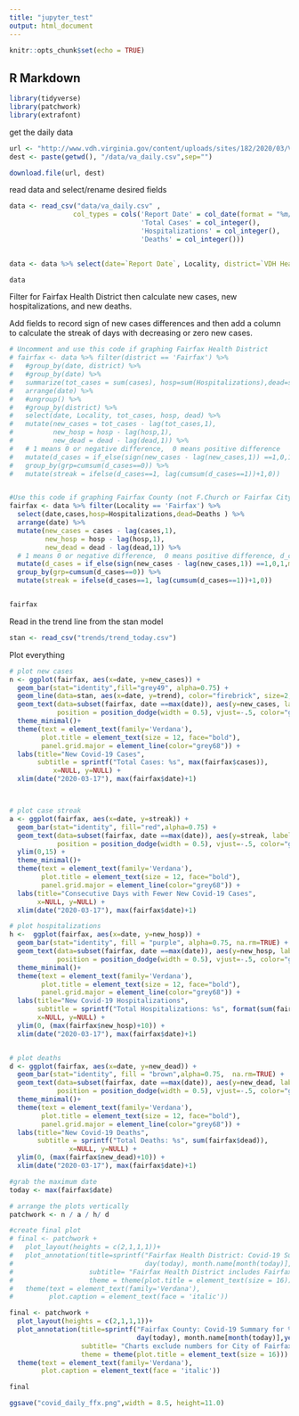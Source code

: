 ```yaml
---
title: "jupyter_test"
output: html_document
---
```


```r
knitr::opts_chunk$set(echo = TRUE)
```

## R Markdown

```r
library(tidyverse)
library(patchwork)
library(extrafont)


```


get the daily data
```r


url <- "http://www.vdh.virginia.gov/content/uploads/sites/182/2020/03/VDH-COVID-19-PublicUseDataset-Cases.csv"
dest <- paste(getwd(), "/data/va_daily.csv",sep="")

download.file(url, dest)


```

read data and select/rename desired fields
```r
data <- read_csv("data/va_daily.csv" ,
                col_types = cols('Report Date' = col_date(format = "%m/%d/%Y"),
                                 'Total Cases' = col_integer(),
                                 'Hospitalizations' = col_integer(),
                                 'Deaths' = col_integer()))
                

data <- data %>% select(date=`Report Date`, Locality, district=`VDH Health District`, cases=`Total Cases`, Hospitalizations, Deaths)

data
```


Filter for Fairfax Health District then calculate new cases, new hospitalizations, and new deaths.

Add fields to record sign of new cases differences and then add a column to calculate the streak of days with decreasing or
zero new cases.
```r

# Uncomment and use this code if graphing Fairfax Health District 
# fairfax <- data %>% filter(district == 'Fairfax') %>% 
#   #group_by(date, district) %>%
#   #group_by(date) %>% 
#   summarize(tot_cases = sum(cases), hosp=sum(Hospitalizations),dead=sum(Deaths)) %>% 
#   arrange(date) %>% 
#   #ungroup() %>% 
#   #group_by(district) %>%
#   select(date, Locality, tot_cases, hosp, dead) %>%
#   mutate(new_cases = tot_cases - lag(tot_cases,1),
#          new_hosp = hosp - lag(hosp,1),
#          new_dead = dead - lag(dead,1)) %>% 
#   # 1 means 0 or negative difference,  0 means positive difference
#   mutate(d_cases = if_else(sign(new_cases - lag(new_cases,1)) ==1,0,1,missing=0)) %>%
#   group_by(grp=cumsum(d_cases==0)) %>% 
#   mutate(streak = ifelse(d_cases==1, lag(cumsum(d_cases==1))+1,0))


#Use this code if graphing Fairfax County (not F.Church or Fairfax City) 
fairfax <- data %>% filter(Locality == 'Fairfax') %>% 
  select(date,cases,hosp=Hospitalizations,dead=Deaths ) %>% 
  arrange(date) %>%
  mutate(new_cases = cases - lag(cases,1),
         new_hosp = hosp - lag(hosp,1),
         new_dead = dead - lag(dead,1)) %>%
  # 1 means 0 or negative difference,  0 means positive difference, d_cases stands for difference in new cases
  mutate(d_cases = if_else(sign(new_cases - lag(new_cases,1)) ==1,0,1,missing=0)) %>%
  group_by(grp=cumsum(d_cases==0)) %>%
  mutate(streak = ifelse(d_cases==1, lag(cumsum(d_cases==1))+1,0))


fairfax

```

Read in the trend line from the stan model

```r
stan <- read_csv("trends/trend_today.csv")

```



Plot everything
```r

# plot new cases
n <- ggplot(fairfax, aes(x=date, y=new_cases)) +
  geom_bar(stat="identity",fill="grey49", alpha=0.75) +
  geom_line(data=stan, aes(x=date, y=trend), color="firebrick", size=2, linetype="solid")+
  geom_text(data=subset(fairfax, date ==max(date)), aes(y=new_cases, label=new_cases),
            position = position_dodge(width = 0.5), vjust=-.5, color="grey32") +
  theme_minimal()+
  theme(text = element_text(family='Verdana'),
        plot.title = element_text(size = 12, face="bold"),
        panel.grid.major = element_line(color="grey68")) +
  labs(title="New Covid-19 Cases",
       subtitle = sprintf("Total Cases: %s", max(fairfax$cases)),
           x=NULL, y=NULL) +
  xlim(date("2020-03-17"), max(fairfax$date)+1)



# plot case streak
a <- ggplot(fairfax, aes(x=date, y=streak)) + 
  geom_bar(stat="identity", fill="red",alpha=0.75) +
  geom_text(data=subset(fairfax, date ==max(date)), aes(y=streak, label=streak),
            position = position_dodge(width = 0.5), vjust=-.5, color="grey32") +
  ylim(0,15) +
  theme_minimal()+
  theme(text = element_text(family='Verdana'),
        plot.title = element_text(size = 12, face="bold"),
        panel.grid.major = element_line(color="grey68")) +
  labs(title="Consecutive Days with Fewer New Covid-19 Cases",
       x=NULL, y=NULL) +
  xlim(date("2020-03-17"), max(fairfax$date)+1)

# plot hospitalizations
h <-  ggplot(fairfax, aes(x=date, y=new_hosp)) +
  geom_bar(stat="identity", fill = "purple", alpha=0.75, na.rm=TRUE) +
  geom_text(data=subset(fairfax, date ==max(date)), aes(y=new_hosp, label=new_hosp),
            position = position_dodge(width = 0.5), vjust=-.5, color="grey32") +
  theme_minimal()+
  theme(text = element_text(family='Verdana'),
        plot.title = element_text(size = 12, face="bold"),
        panel.grid.major = element_line(color="grey68")) +
  labs(title="New Covid-19 Hospitalizations",
       subtitle = sprintf("Total Hospitalizations: %s", format(sum(fairfax$hosp),big.mark=",", scientific=FALSE)),
       x=NULL, y=NULL) +
  ylim(0, (max(fairfax$new_hosp)+10)) +
  xlim(date("2020-03-17"), max(fairfax$date)+1)


# plot deaths
d <- ggplot(fairfax, aes(x=date, y=new_dead)) +
  geom_bar(stat="identity", fill = "brown",alpha=0.75,  na.rm=TRUE) +
  geom_text(data=subset(fairfax, date ==max(date)), aes(y=new_dead, label=new_dead),
            position = position_dodge(width = 0.5), vjust=-.5, color="grey32") +
  theme_minimal()+
  theme(text = element_text(family='Verdana'),
        plot.title = element_text(size = 12, face="bold"),
        panel.grid.major = element_line(color="grey68")) +
  labs(title="New Covid-19 Deaths",
       subtitle = sprintf("Total Deaths: %s", sum(fairfax$dead)),
               x=NULL, y=NULL) +
  ylim(0, (max(fairfax$new_dead)+10)) +
  xlim(date("2020-03-17"), max(fairfax$date)+1)

#grab the maximum date
today <- max(fairfax$date)

# arrange the plots vertically
patchwork <- n / a / h/ d 

#create final plot
# final <- patchwork + 
#   plot_layout(heights = c(2,1,1,1))+
#   plot_annotation(title=sprintf("Fairfax Health District: Covid-19 Summary for %s %s %s",
#                                 day(today), month.name[month(today)],year(today)),
#                   subtitle= "Fairfax Health District includes Fairfax County, City of Fairfax, and City of Falls Church\nSource: Virginia Department of Health",
#                   theme = theme(plot.title = element_text(size = 16))) &
#   theme(text = element_text(family='Verdana'),
#         plot.caption = element_text(face = 'italic')) 

final <- patchwork + 
  plot_layout(heights = c(2,1,1,1))+
  plot_annotation(title=sprintf("Fairfax County: Covid-19 Summary for %s %s %s",
                                day(today), month.name[month(today)],year(today)),
                  subtitle= "Charts exclude numbers for City of Fairfax and City of Falls Church\nSource: Virginia Department of Health",
                  theme = theme(plot.title = element_text(size = 16))) &
  theme(text = element_text(family='Verdana'),
        plot.caption = element_text(face = 'italic')) 

final
```

```r
ggsave("covid_daily_ffx.png",width = 8.5, height=11.0)
```





